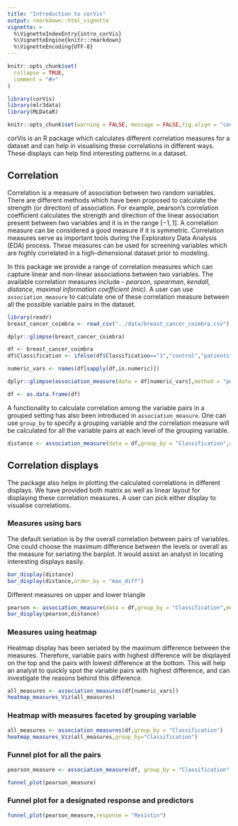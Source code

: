 ```yaml
---
title: "Introduction to corVis"
output: rmarkdown::html_vignette
vignette: >
  %\VignetteIndexEntry{intro_corVis}
  %\VignetteEngine{knitr::rmarkdown}
  %\VignetteEncoding{UTF-8}
---
```


```r
knitr::opts_chunk$set(
  collapse = TRUE,
  comment = "#>"
)
```

```r
library(corVis)
library(mlr3data)
library(MLDataR)
```


```r
knitr::opts_chunk$set(warning = FALSE, message = FALSE,fig.align = "center",fig.height = 10,fig.width = 10)
```

corVis is an R package which calculates different correlation measures for a dataset and can help in visualising these correlations in different ways. These displays can help find interesting patterns in a dataset.

## Correlation

Correlation is a measure of association between two random variables. There are different methods which have been proposed to calculate the strength (or direction) of association. For example, pearson's correlation coefficient calculates the strength and direction of the linear association present between two variables and it is in the range $[-1,1]$. A correlation measure can be considered a good measure if it is symmetric. Correlation measures serve as important tools during the Exploratory Data Analysis (EDA) process. These measures can be used for screening variables which are highly correlated in a high-dimensional dataset prior to modeling.

In this package we provide a range of correlation measures which can capture linear and non-linear associations between two variables. The available correlation measures include - *pearson*, *spearman*, *kendall*, *distance*, *maximal information coefficient (mic)*. A user can use `association_measure` to calculate one of these correlation measure between all the possible variable pairs in the dataset. 

```r
library(readr)
breast_cancer_coimbra <- read_csv("../data/breast_cancer_coimbra.csv")

dplyr::glimpse(breast_cancer_coimbra)

df <- breast_cancer_coimbra
df$Classification <- ifelse(df$Classification=="1","control","patients")

numeric_vars <- names(df[sapply(df,is.numeric)])

dplyr::glimpse(association_measure(data = df[numeric_vars],method = "pearson"))

df <- as.data.frame(df)
```

A functionality to calculate correlation among the variable pairs in a grouped setting has also been introduced in  `association_measure`. One can use `group_by` to specify a grouping variable and the correlation measure will be calculated for all the variable pairs at each level of the grouping variable. 

```r
distance <- association_measure(data = df,group_by = "Classification",method = "distance")
```

## Correlation displays

The package also helps in plotting the calculated correlations in different displays. We have provided both matrix as well as linear layout for displaying these correlation measures. A user can pick either display to visualise correlations.

### Measures using bars

The default seriation is by the overall correlation between pairs of variables. One could choose the maximum difference between the levels or overall as the measure for seriating the barplot. It would assist an analyst in locating interesting displays easily.
```r
bar_display(distance)
bar_display(distance,order.by = "max_diff")

```

Different measures on upper and lower triangle
```r
pearson <- association_measure(data = df,group_by = "Classification",method = "pearson")
bar_display(pearson,distance)
```


### Measures using heatmap

Heatmap display has been seriated by the maximum difference between the measures. Therefore, variable pairs with highest difference will be displayed on the top and the pairs with lowest difference at the bottom. This will help an analyst to quickly spot the variable pairs with highest difference, and can investigate the reasons behind this difference.
```r
all_measures <- association_measures(df[numeric_vars])
heatmap_measures_Viz(all_measures)
```


### Heatmap with measures faceted by grouping variable
```r

all_measures <- association_measures(df,group_by = "Classification")
heatmap_measures_Viz(all_measures,group_by="Classification")
```


### Funnel plot for all the pairs

```r
pearson_measure <- association_measure(df, group_by = "Classification", method = "pearson")

funnel_plot(pearson_measure)
```


### Funnel plot for a designated response and predictors

```r
funnel_plot(pearson_measure,response = "Resistin")
```



